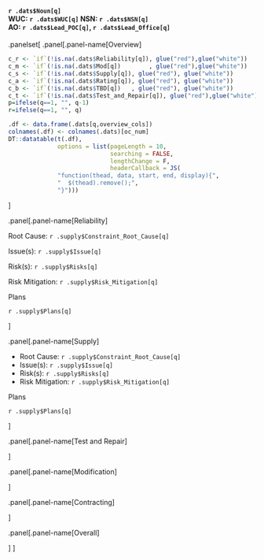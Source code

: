 #### `r .dats$Noun[q]`<br/>WUC: `r .dats$WUC[q]` NSN: `r .dats$NSN[q]`<br/>AO: `r .dats$Lead_POC[q]`, `r .dats$Lead_Office[q]`
.panelset[
  .panel[.panel-name[Overview]

```r
c_r <- `if`(!is.na(.dats$Reliability[q]), glue("red"),glue("white"))
c_m <- `if`(!is.na(.dats$Mod[q])        , glue("red"),glue("white"))
c_s <- `if`(!is.na(.dats$Supply[q]), glue("red"), glue("white"))
c_a <- `if`(!is.na(.dats$Rating[q]), glue("red"), glue("white"))
c_b <- `if`(!is.na(.dats$TBD[q])   , glue("red"), glue("white"))
c_t <- `if`(!is.na(.dats$Test_and_Repair[q]), glue("red"),glue("white"))
p=ifelse(q==1, "", q-1)
r=ifelse(q==1, "", q)
```

<style>
li#`r glue("panelset{p}_reliability{r}")` { background-color: `r c_r` !important;}
li#`r glue("panelset{p}_modification{r}")` { background-color: `r c_m` !important; }
li#`r glue("panelset{p}_supply{r}")` { background-color: `r c_s` !important;}
li#`r glue("panelset{p}_overall{r}")` { background-color: `r c_a` !important; }
li#`r glue("panelset{p}_tbd{r}")` { background-color: `r c_b` !important;}
li#`r glue("panelset{p}_test-and-repair{r}")` { background-color: `r c_t` !important; }
</style>

```r
.df <- data.frame(.dats[q,overview_cols])
colnames(.df) <- colnames(.dats)[oc_num]
DT::datatable(t(.df),
              options = list(pageLength = 10,
                             searching = FALSE,
                             lengthChange = F,
                             headerCallback = JS(
              "function(thead, data, start, end, display){",
              "  $(thead).remove();",
              "}")))
```

]

.panel[.panel-name[Reliability]

Root Cause: `r .supply$Constraint_Root_Cause[q]`

Issue(s): `r .supply$Issue[q]`

Risk(s): `r .supply$Risks[q]`

Risk Mitigation: `r .supply$Risk_Mitigation[q]`

Plans

`r .supply$Plans[q]`

]

.panel[.panel-name[Supply]

- Root Cause: `r .supply$Constraint_Root_Cause[q]`
- Issue(s): `r .supply$Issue[q]`
- Risk(s): `r .supply$Risks[q]`
- Risk Mitigation: `r .supply$Risk_Mitigation[q]`

Plans

`r .supply$Plans[q]`

]


.panel[.panel-name[Test and Repair]

]

.panel[.panel-name[Modification]

]

.panel[.panel-name[Contracting]

]

.panel[.panel-name[Overall]

]
]
